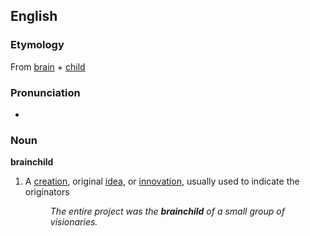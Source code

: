 ==English==
===Etymology===
From [[brain]] + [[child]]

===Pronunciation===
*{{audio|en-us-brainchild.ogg|Audio (US)}}

===Noun===
'''brainchild'''
#A [[creation]], original [[idea]], or [[innovation]], usually used to indicate the originators
#:''The entire project was the '''brainchild''' of a small group of visionaries.''